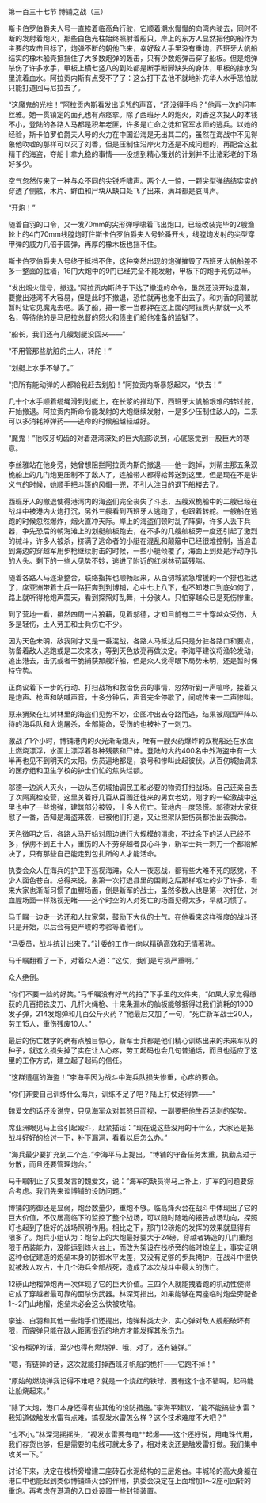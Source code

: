 

第一百三十七节 博铺之战（三）

斯卡伯罗伯爵夫人号一直挨着临高角行驶，它顺着潮水慢慢的向湾内驶去，同时不断的发射着炮火，那些白色光柱始终照射着船只，岸上的东方人显然把他的船作为主要的攻击目标了，炮弹不断的朝他飞来，幸好敌人手里没有重炮，西班牙大帆船结实的橡木船壳抵挡住了大多数炮弹的轰击，只有少数炮弹击穿了船板。但是炮弹杀伤了许多水手，甲板上横七竖八的到处都是断手断脚缺头的身体，甲板的排水沟里流着血水。阿拉贡内斯有点受不了了：这么打下去他不就地补充华人水手恐怕就只能打道回马尼拉去了。

“这魔鬼的光柱！”阿拉贡内斯看发出诅咒的声音，“还没得手吗？”他再一次的问李丝雅。她一贯镇定的面孔也有点痉挛。除了西班牙人的炮火，刘香这次投入的本钱不小，登陆的各路人马都是积年老匪，许多是亡命之徒和官军水师的逃兵。以她的经验，斯卡伯罗伯爵夫人号的火力在中国沿海是无出其二的，虽然在海战中不见得象他吹嘘的那样可以灭了刘香，但是压制住沿岸火力还是不成问题的，再配合这批精干的海盗，夺船十拿九稳的事情――没想到精心策划的计划并不比诸彩老的下场好多少。

空气忽然传来了一种与众不同的尖锐呼啸声。两个人一惊，一颗尖型弹结结实实的穿透了侧舷，木片、鲜血和尸块从缺口处飞了出来，满耳都是哀叫声。

“开炮！”

随着白羽的口令，又一发70mm的尖形弹呼啸着飞出炮口，已经改装完毕的2艘渔轮上的4门70mm线膛炮盯住斯卡伯罗伯爵夫人号轮番开火，线膛炮发射的尖型穿甲弹的威力几倍于圆弹，再厚的橡木板也挡不住。

斯卡伯罗伯爵夫人号终于抵挡不住，这种突然出现的炮弹摧毁了西班牙大帆船差不多一整面的舷墙，16门大炮中的9门已经完全不能发射，甲板下的炮手死伤过半。

“发出烟火信号，撤退。”阿拉贡内斯终于下达了撤退的命令，虽然还没开始退潮，要撤出港湾不大容易，但是此时不撤退，恐怕就再也撤不出去了。和刘香的同盟就暂时让它见魔鬼去吧。丢了船，把一家一当都押在这上面的阿拉贡内斯就一文不名，等待他的是马尼拉总督的怒火和债主们給他准备的监狱了。

“船长，我们还有几艘划艇没回来――”

“不用管那些肮脏的土人，转舵！”

“划艇上水手不够了。”

“把所有能动弹的人都給我赶去划船！”阿拉贡内斯暴怒起来，“快去！”

几十个水手顺着缆绳滑到划艇上，在长浆的推动下，西班牙大帆船艰难的转过舵，开始撤退。阿拉贡内斯命令能发射的大炮继续发射，一是多少压制住敌人的，二来可以多消耗掉弹药――逃命的时候船越轻越好。

“魔鬼！”他咬牙切齿的对着港湾深处的巨大船影说到，心底感觉到一股巨大的寒意。

李丝雅站在他身旁，她曾想阻拦阿拉贡内斯的撤退――他一跑掉，刘帮主那五条双桅船上的几门炮更压制不了敌人了，连船带人都得給葬送到这里。但是现在不是讲义气的时候，她顺手把斗篷的风帽一兜，不引人注目的退下船楼去了。

西班牙人的撤退使得港湾内的海盗们完全丧失了斗志，五艘双桅船中的二艘已经在战斗中被港内火炮打沉，另外三艘看到西班牙人逃跑了，也跟着转舵。一艘船在逃跑的时候忽然爆炸，烟火直冲天际。岸上的海盗们顿时乱了阵脚，许多人丢下兵器，争先恐后的朝海滩上的划艇舢板跑去，在不多的几艘舢板旁一度还引起了激烈的械斗，许多人被杀，挤满了逃命者的小艇在混乱和颠簸中已经很难控制，当追击到海边的穿越军用步枪继续射击的时候，一些小艇倾覆了，海面上到处是浮动挣扎的人头。剩下的一些人见势不妙，逃进了附近的红树林苟延残喘。

随着各路人马逐渐整合，联络指挥也顺畅起来，从百仞城紧急增援的一个排也抵达了，席亚洲带着士兵一路狂奔到到博铺，心中七上八下，也不知港口到底如何了，路上就听得枪炮声震天，看到探照灯乱舞，十分骇人。只怕穿越众已是死伤惨重。

到了营地一看，虽然四周一片狼藉，见着邬德，才知目前有二三十穿越众受伤，大多是轻伤，土人劳工和士兵伤亡不少。

因为天色未明，敌我刚才又是一番混战，各路人马抵达后只是分驻各路口和要点，防备着敌人逃跑或是二次来攻，等到天色放亮再做决定。李海平建议将渔轮发动，追出港去，击沉或者干脆捕获那艘洋船，但是众人觉得眼下局势未明，还是暂时保持守势。

正商议着下一步的行动、打扫战场和救治伤员的事情，忽然听到一声喧哗，接着又是炮声、枪声和呐喊声音，十多分钟后，声音完全停歇了，间或传来一二声惨叫。

原来猬聚在红树林里的海盗们见势不妙，企图冲出去夺路而逃，结果被周围严阵以待的海兵队和大炮屠杀，全部毙命，受伤的也被补了一刺刀。

激战了1个小时，博铺港内的火光渐渐熄灭，唯有一艘火药爆炸的双桅船还在水面上燃烧漂浮，水面上漂浮着各种残骸和尸体。登陆的大约400名中外海盗中有一大半再也见不到明天的太阳。伤员遍地都是，哀号和惨叫此起彼伏。从百仞城抽调来的医疗组和卫生学校的护士们忙的焦头烂额。

邬德一边派人灭火，一边从百仞城抽调民工和必要的物资打扫战场。自己还亲自去了次隔离检疫营，这里关着好几百从百图迁徙来的男女老幼，刚才的一轮激战中这里也中了一些炮弹，建筑部分被毁，十多人伤亡。营地内一度恐慌。邬德对大家抚慰了一番，告知是海盗来袭，已被他们打退，又让担架队把伤员都抬出去救治。

天色微明之后，各路人马开始对周边进行大规模的清缴，不过余下的活人已经不多，俘虏不到五十人，重伤的人不劳穿越者良心斗争，新军士兵一刺刀一个都給解决了，只有那些自己能走到包扎所的人才能活命。

执委会众人在海兵的护卫下巡视海滩，众人一夜恶战，都有些大难不死的感觉，不少人面色苍白。总得来说，象第一次打退县里的围剿之后那样呕吐的少了许多，看来大家也渐渐习惯了血腥场面，倒是新军的战士，虽然多数人也是第一次打仗，对血腥场面一样熟视无睹――这个时空的人对死亡的场面见得太多，早就习惯了。

马千瞩一边走一边还和人拉家常，鼓励下大伙的士气。在他看来这样强度的战斗还只是开始，以后会有更严峻的考验等着他们。

“马委员，战斗统计出来了。”计委的工作一向以精确高效和无情著称。

马千瞩翻看了一下，对着众人道：“这仗，我们是亏损严重啊。”

众人绝倒。

“你们不要一脸的好笑。”马千瞩没有好气的拍了下手里的文件夹，“如果大家觉得缴获的几百把铁皮刀、几杆火绳枪、十来条漏水的舢板能够抵得过我们消耗的1900发子弹，214发炮弹和几百公斤火药？”他最后又加了一句，“死亡新军战士20人，劳工15人，重伤残废10人。”

最后的伤亡数字的确有点触目惊心，新军士兵都是他们精心训练出来的未来军队的种子，就这么损失掉了实在让人心疼，劳工起码也会几句普通话，而且也适应了这里的工作方式，建立起了起码的信任。

“这群遭瘟的海盗！”李海平因为战斗中海兵队损失惨重，心疼的要命。

“你们非要自己训练什么海兵，训练不足了吧？陆上打仗还得靠――”

魏爱文的话还没说完，只见海军众对其怒目而视，一副要把他生吞活剥的架势。

席亚洲眼见马上会引起殴斗，赶紧插话：“现在说这些没用的干什么，大家还是把战斗好好的检讨一下，补下漏洞，看看以后怎么办。”

“海兵最少要扩充到二个连，”李海平马上提出，“博铺的守备任务太重，执勤点过于分散，而且还要管理炮台。”

马千瞩制止了又要发言的魏爱文，说：“海军的缺员得马上补上，扩军的问题要综合考虑。我们先来谈博铺的设防问题。”

博铺的防御还是显弱，炮台数量少，重炮不够。临高烽火台在战斗中体现出了它的巨大价值，不仅居高临下的监控了整个战场，可以随时随地的报告战场动向，探照灯也起到了极好的战场照明作用。相比之下，那门12磅炮的发挥的效果就显得有限多了。炮兵小组认为：炮台上的大炮最好要大于24磅，穿越者铸造的几门重炮限于吊装能力，没能运到烽火台上，而改为架设在栈桥旁的临时炮垒上，事实证明这种仓促建造的炮垒本身的防御水平太差，又没有足够的步兵掩护，在战斗中很快就被敌人攻占，十几个海兵全部战死，造成了本次战斗中最大的伤亡。

12磅山地榴弹炮再一次体现了它的巨大价值。三四个人就能拽着跑的机动性使得它成了穿越者最可靠的面杀伤武器。林深河指出，如果能够在两座临时炮垒旁配备1～2门山地榴，炮垒未必会这么快被攻陷。

李迪、白羽和其他一些炮手们还提出，炮弹种类太少，实心弹对敌人舰船破坏有限，而霰弹只能在敌人距离很近的地方才能发挥其杀伤力。

“没有榴弹的话，至少也得有燃烧弹、哦，对了，还有链弹。”

“嗯，有链弹的话，这次就能打掉西班牙帆船的桅杆――它跑不掉！”

“原始的燃烧弹我记得不难吧？就是一个烧红的铁球，要有这个也不错啊，起码能让船烧起来。”

“除了大炮，港口本身还得有些其他的设防措施。”李海平建议，“能不能搞些水雷？我知道做触发水雷有点难，搞视发水雷怎么样？这个技术难度不大吧？”

“也不小。”林深河摇摇头，“视发水雷要有电**起爆――这个还好说，用电珠代用，我们存货也够，但是需要的电线可就太多了，相对来说还是触发雷好做。我们集中攻关一下。”

讨论下来，决定在栈桥旁增建二座砖石水泥结构的三层炮台。丰城轮的高大身躯在港口中也能起到类似博铺烽火台的作用，执委会决定在上面增加1～2座可回转的重炮。再考虑在港湾的入口处设置一些封锁装置。

